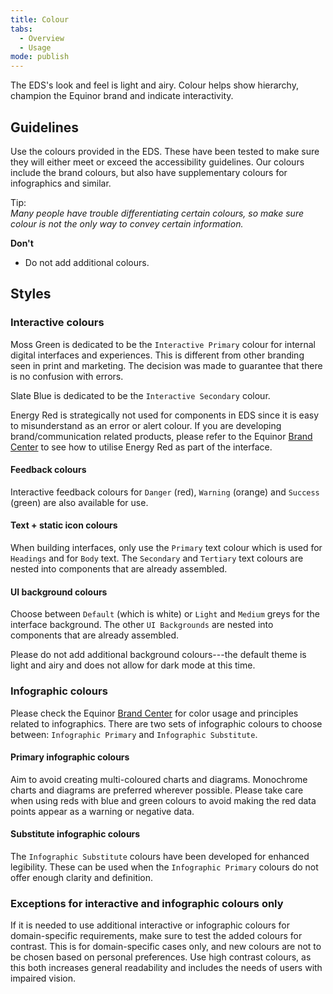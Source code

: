 ```yaml
---
title: Colour
tabs:
  - Overview
  - Usage
mode: publish
---
```


The EDS's look and feel is light and airy. Colour helps show hierarchy, champion the Equinor brand and indicate interactivity.

<!--One to two sentences as an introduction to the component-->

## Guidelines

<!--List how to use it, sizes, widths, grid interactions, color allowances -->

Use the colours provided in the EDS. These have been tested to make sure they will either meet or exceed the accessibility guidelines. Our colours include the brand colours, but also have supplementary colours for infographics and similar.

Tip:  
_Many people have trouble differentiating certain colours, so make sure colour is not the only way to convey certain information._

**Don't**

<!--Bullet point list if needed -->

- Do not add additional colours.

## Styles

<!--One ### heading per frame in Figma, explaining each component in that frame. One 'content' section per variation if needed -->

### Interactive colours

Moss Green is dedicated to be the `Interactive Primary` colour for internal digital interfaces and experiences.
This is different from other branding seen in print and marketing. The decision was made to guarantee that there is no confusion with errors.

Slate Blue is dedicated to be the `Interactive Secondary` colour.

Energy Red is strategically not used for components in EDS since it is easy to misunderstand as an error or alert colour. If you are developing brand/communication related products, please refer to the Equinor [Brand Center](https://communicationtoolbox.equinor.com/brandcenter/en/equinorbc/component/default/98 'Brand Center Toolbox Guidelines') to see how to utilise Energy Red as part of the interface.

<FigmaImage
  url="https://www.figma.com/file/0TbIXrrObWj80Cf7KucKYFL0/Design-Tokens?node-id=330%3A79"
  alt="Figma design for interactive green"
/>
<FigmaImage
  url="https://www.figma.com/file/0TbIXrrObWj80Cf7KucKYFL0/Design-Tokens?node-id=330%3A143"
  alt="Figma design for interactive blue"
/>
<FigmaImage
  url="https://www.figma.com/file/0TbIXrrObWj80Cf7KucKYFL0/Design-Tokens?node-id=330%3A2"
  alt="Figma design for interactive blue and grey"
/>

#### Feedback colours

Interactive feedback colours for `Danger` (red), `Warning` (orange) and `Success` (green) are also available for use.

<FigmaImage
  url="https://www.figma.com/file/0TbIXrrObWj80Cf7KucKYFL0/Design-Tokens?node-id=330%3A145"
  alt="Figma design for feedback red"
/>
<FigmaImage
  url="https://www.figma.com/file/0TbIXrrObWj80Cf7KucKYFL0/Design-Tokens?node-id=330%3A467"
  alt="Figma design for feedback orange warning"
/>
<FigmaImage
  url="https://www.figma.com/file/0TbIXrrObWj80Cf7KucKYFL0/Design-Tokens?node-id=330%3A558"
  alt="Figma design for success colours"
/>

#### Text + static icon colours

When building interfaces, only use the `Primary` text colour which is used for `Headings` and for `Body` text. The `Secondary` and `Tertiary` text colours are nested into components that are already assembled.

<FigmaImage
  url="https://www.figma.com/file/0TbIXrrObWj80Cf7KucKYFL0/Design-Tokens?node-id=291%3A16"
  alt="Figma design for primary colurs"
/>

#### UI background colours

Choose between `Default` (which is white) or `Light` and `Medium` greys for the interface background.
The other `UI Backgrounds` are nested into components that are already assembled.

Please do not add additional background colours---the default theme is light and airy and does not allow for dark mode at this time.

<FigmaImage
  url="https://www.figma.com/file/0TbIXrrObWj80Cf7KucKYFL0/Design-Tokens?node-id=291%3A228"
  alt="Figma design for ui background colurs"
/>

### Infographic colours

Please check the Equinor [Brand Center](https://communicationtoolbox.equinor.com/brandcenter/en/equinorbc/component/default/104 'Brand Center Toolbox Guidelines') for color usage and principles related to infographics. There are two sets of infographic colours to choose between: `Infographic Primary` and `Infographic Substitute`.

#### Primary infographic colours

Aim to avoid creating multi-coloured charts and diagrams. Monochrome charts and diagrams are preferred wherever possible. Please take care when using reds with blue and green colours to avoid making the red data points appear as a warning or negative data.

<FigmaImage
  url="https://www.figma.com/file/0TbIXrrObWj80Cf7KucKYFL0/Design-Tokens?node-id=335%3A8"
  alt="Figma design for primary infographic colours"
/>

#### Substitute infographic colours

The `Infographic Substitute` colours have been developed for enhanced legibility. These can be used when the `Infographic Primary` colours do not offer enough clarity and definition.

<FigmaImage
  url="https://www.figma.com/file/0TbIXrrObWj80Cf7KucKYFL0/Design-Tokens?node-id=330%3A216"
  alt="Figma design for substitute infographic colours"
/>

### Exceptions for interactive and infographic colours only

If it is needed to use additional interactive or infographic colours for domain-specific requirements, make sure to test the added colours for contrast. This is for domain-specific cases only, and new colours are not to be chosen based on personal preferences. Use high contrast colours, as this both increases general readability and includes the needs of users with impaired vision.
